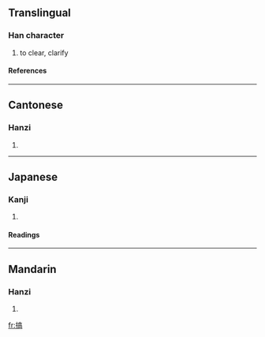 ==Translingual==
===Han character===
{{Han char|rn=64|rad=手|as=10|sn=13|four=5002<sub>7</sub>|canj=手卜口月 (QYRB)}}
# to clear, clarify
====References====
{{Han ref|kx=0447.100|dkj=12489|dj=0798.020|hdz=31935.080|uh=641E|ud=25630|bh=B764|bd=46948}}
----
==Cantonese==
===Hanzi===
{{yue-hanzi|jyut=|y=gaau2}}
# {{defn|Cantonese}}
----
==Japanese==
===Kanji===
{{ja-kanji|grade=|rs=手10}}
# {{defn|Japanese}} 
====Readings====
{{ja-readings|on=[[こう]] (kō), [[きょう]] (kyō)|kun=[[たたく]] (tataku)}}
----
==Mandarin==
===Hanzi===
{{cmn-hanzi|pin=[[gǎo]] (gao3)|wg=kao<sup>3</sup>}}
# {{defn|Mandarin}}

[[fr:搞]]